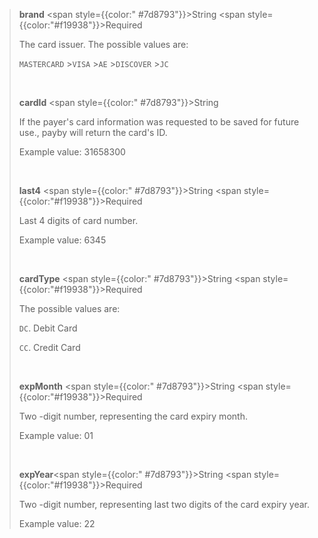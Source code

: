 > **brand** <span style={{color:" #7d8793"}}>String</span> <span style={{color:"#f19938"}}>Required</span>
>
> The card issuer. The possible values are:
>
> `MASTERCARD` >`VISA` >`AE` >`DISCOVER` >`JC`
>
> <br />
>
> **cardId** <span style={{color:" #7d8793"}}>String</span>
>
> If the payer's card information was requested to be saved for future use., payby will return the card's ID.
>
> Example value: 31658300
>
> <br />
>
> **last4** <span style={{color:" #7d8793"}}>String</span> <span style={{color:"#f19938"}}>Required</span>
>
> Last 4 digits of card number.
>
> Example value: 6345
>
> <br />
>
> **cardType** <span style={{color:" #7d8793"}}>String</span> <span style={{color:"#f19938"}}>Required</span>
>
> The possible values are:
>
> `DC`. Debit Card
>
> `CC`. Credit Card
>
> <br />
>
> **expMonth** <span style={{color:" #7d8793"}}>String</span> <span style={{color:"#f19938"}}>Required</span>
>
> Two -digit number, representing the card expiry month.
>
> Example value: 01
>
> <br />
>
> **expYear**<span style={{color:" #7d8793"}}>String</span> <span style={{color:"#f19938"}}>Required</span>
>
> Two -digit number, representing last two digits of the card expiry year.
>
> Example value: 22
